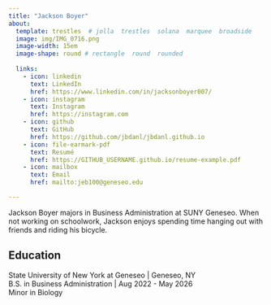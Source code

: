 ```yaml
---
title: "Jackson Boyer"
about:
  template: trestles  # jolla  trestles  solana  marquee  broadside
  image: img/IMG_0716.png
  image-width: 15em
  image-shape: round # rectangle  round  rounded
  
  links:
    - icon: linkedin
      text: LinkedIn
      href: https://www.linkedin.com/in/jacksonboyer007/
    - icon: instagram
      text: Instagram
      href: https://instagram.com
    - icon: github
      text: GitHub
      href: https://github.com/jbdanl/jbdanl.github.io
    - icon: file-earmark-pdf
      text: Resumé
      href: https://GITHUB_USERNAME.github.io/resume-example.pdf
    - icon: mailbox
      text: Email
      href: mailto:jeb100@geneseo.edu

---
```



Jackson Boyer majors in Business Administration at SUNY Geneseo. When not working on schoolwork, Jackson enjoys spending time hanging out with friends and riding his bicycle.

## Education

State University of New York at Geneseo | Geneseo, NY <br>
B.S. in Business Administration | Aug 2022 - May 2026 <br>
Minor in Biology 





